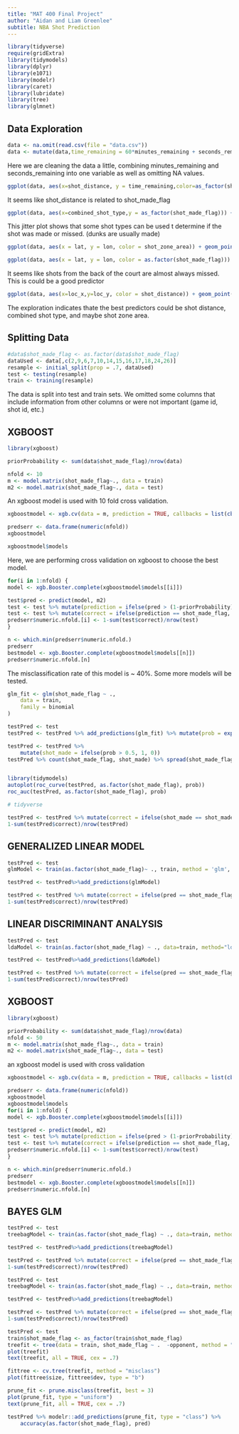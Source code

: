 ```yaml
---
title: "MAT 400 Final Project"
author: "Aidan and Liam Greenlee"
subtitle: NBA Shot Prediction
---
```


```r
library(tidyverse)
require(gridExtra)
library(tidymodels)
library(dplyr)
library(e1071)
library(modelr)
library(caret)
library(lubridate)
library(tree)
library(glmnet)
```

## Data Exploration
```r
data <- na.omit(read.csv(file = "data.csv"))
data <- mutate(data,time_remaining = 60*minutes_remaining + seconds_remaining)
```
Here we are cleaning the data a little, combining minutes_remaining and seconds_remaining into one variable as well as omitting NA values.

```r
ggplot(data, aes(x=shot_distance, y = time_remaining,color=as_factor(shot_made_flag)))+geom_point()
```
It seems like shot_distance is related to shot_made_flag

```r
ggplot(data, aes(x=combined_shot_type,y = as_factor(shot_made_flag))) + geom_jitter()
```
This jitter plot shows that some shot types can be used t determine if the shot was made or missed. (dunks are usually made)

```r
ggplot(data, aes(x = lat, y = lon, color = shot_zone_area)) + geom_point() + coord_fixed(ratio = 1)# + theme(legend.position = "none")

ggplot(data, aes(x = lat, y = lon, color = as.factor(shot_made_flag))) + geom_point() + coord_fixed(ratio = 1)# + theme(legend.position = "none")
```
It seems like shots from the back of the court are almost always missed. This is could be a good predictor

```r
ggplot(data, aes(x=loc_x,y=loc_y, color = shot_distance)) + geom_point() + coord_fixed(ratio = 1) + scale_colour_gradientn(colours=rainbow(100))
```

The exploration indicates thate the best predictors could be shot distance, combined shot type, and maybe shot zone area.

## Splitting Data
```r

#data$shot_made_flag <- as.factor(data$shot_made_flag)
dataUsed <- data[,c(2,9,6,7,10,14,15,16,17,18,24,26)]
resample <- initial_split(prop = .7, dataUsed)
test <- testing(resample)
train <- training(resample)
```

The data is split into test and train sets.
We omitted some columns that include information from other columns or were not important (game id, shot id, etc.)

## XGBOOST
```r
library(xgboost)

priorProbability <- sum(data$shot_made_flag)/nrow(data)
```


```r
nfold <- 10
m <- model.matrix(shot_made_flag~., data = train)
m2 <- model.matrix(shot_made_flag~., data = test)
```

An xgboost model is used with 10 fold cross validation.

```r
xgboostmodel <- xgb.cv(data = m, prediction = TRUE, callbacks = list(cb.cv.predict(save_models = TRUE)), label = train$shot_made_flag, nfold = nfold, nrounds = 1000, verbose = 1, objective = "binary:logistic", early_stopping_rounds = 10)
```

```r
predserr <- data.frame(numeric(nfold))
xgboostmodel
```


```r
xgboostmodel$models
```

Here, we are performing cross validation on xgboost to choose the best model.
```r
for(i in 1:nfold) { 
model <- xgb.Booster.complete(xgboostmodel$models[[i]])

test$pred <- predict(model, m2)
test <- test %>% mutate(prediction = ifelse(pred > (1-priorProbability), 1, 0))
test <- test %>% mutate(correct = ifelse(prediction == shot_made_flag, 1, 0))
predserr$numeric.nfold.[i] <- 1-sum(test$correct)/nrow(test)
}

n <- which.min(predserr$numeric.nfold.)
predserr
bestmodel <- xgb.Booster.complete(xgboostmodel$models[[n]])
predserr$numeric.nfold.[n]
```

The misclassification rate of this model is ~ 40%.
Some more models will be tested.

```r
glm_fit <- glm(shot_made_flag ~ .,
    data = train,
    family = binomial
)
```

```r
testPred <- test
testPred <- testPred %>% add_predictions(glm_fit) %>% mutate(prob = exp(pred)/ (1 + exp(pred)))

testPred <- testPred %>% 
    mutate(shot_made = ifelse(prob > 0.5, 1, 0))
testPred %>% count(shot_made_flag, shot_made) %>% spread(shot_made_flag, n)


library(tidymodels)
autoplot(roc_curve(testPred, as.factor(shot_made_flag), prob))
roc_auc(testPred, as.factor(shot_made_flag), prob)

# tidyverse

testPred <- testPred %>% mutate(correct = ifelse(shot_made == shot_made_flag, 1, 0))
1-sum(testPred$correct)/nrow(testPred)
```
## GENERALIZED LINEAR MODEL
```r
testPred <- test
glmModel <- train(as.factor(shot_made_flag)~ ., train, method = 'glm', family = binomial, trControl = trainControl(method = 'cv', number = 5))

testPred <- testPred%>%add_predictions(glmModel)

testPred <- testPred %>% mutate(correct = ifelse(pred == shot_made_flag, 1, 0))
1-sum(testPred$correct)/nrow(testPred)

```
## LINEAR DISCRIMINANT ANALYSIS
```r
testPred <- test
ldaModel <- train(as.factor(shot_made_flag) ~ ., data=train, method="lda", trControl = trainControl(method = "cv", number = 5))

testPred <- testPred%>%add_predictions(ldaModel)

testPred <- testPred %>% mutate(correct = ifelse(pred == shot_made_flag, 1, 0))
1-sum(testPred$correct)/nrow(testPred)
```
## XGBOOST
```r
library(xgboost)

priorProbability <- sum(data$shot_made_flag)/nrow(data)
nfold <- 50
m <- model.matrix(shot_made_flag~., data = train)
m2 <- model.matrix(shot_made_flag~., data = test)
```

an xgboost model is used with cross validation

```r
xgboostmodel <- xgb.cv(data = m, prediction = TRUE, callbacks = list(cb.cv.predict(save_models = TRUE)), label = train$shot_made_flag, nfold = nfold, nrounds = 1000, verbose = 1, objective = "binary:logistic", early_stopping_rounds = 10)
```
```r
predserr <- data.frame(numeric(nfold))
xgboostmodel
xgboostmodel$models
for(i in 1:nfold) { 
model <- xgb.Booster.complete(xgboostmodel$models[[i]])

test$pred <- predict(model, m2)
test <- test %>% mutate(prediction = ifelse(pred > (1-priorProbability), 1, 0))
test <- test %>% mutate(correct = ifelse(prediction == shot_made_flag, 1, 0))
predserr$numeric.nfold.[i] <- 1-sum(test$correct)/nrow(test)
}

n <- which.min(predserr$numeric.nfold.)
predserr
bestmodel <- xgb.Booster.complete(xgboostmodel$models[[n]])
predserr$numeric.nfold.[n]
```
## BAYES GLM
```r
testPred <- test
treebagModel <- train(as.factor(shot_made_flag) ~ ., data=train, method="bayesglm", trControl = trainControl(method = "cv",number = 5))

testPred <- testPred%>%add_predictions(treebagModel)

testPred <- testPred %>% mutate(correct = ifelse(pred == shot_made_flag, 1, 0))
1-sum(testPred$correct)/nrow(testPred)
```
```r
testPred <- test
treebagModel <- train(as.factor(shot_made_flag) ~ ., data=train, method="nnet", trControl = trainControl(method = "cv",number = 5))

testPred <- testPred%>%add_predictions(treebagModel)

testPred <- testPred %>% mutate(correct = ifelse(pred == shot_made_flag, 1, 0))
1-sum(testPred$correct)/nrow(testPred)
```

```r
testPred <- test
train$shot_made_flag <- as_factor(train$shot_made_flag)
treefit <- tree(data = train, shot_made_flag ~ .  -opponent, method = "misclass")
plot(treefit)
text(treefit, all = TRUE, cex = .7)
```


```r
fittree <- cv.tree(treefit, method = "misclass")
plot(fittree$size, fittree$dev, type = "b")

prune_fit <- prune.misclass(treefit, best = 3)
plot(prune_fit, type = "uniform")
text(prune_fit, all = TRUE, cex = .7)

testPred %>% modelr::add_predictions(prune_fit, type = "class") %>%
    accuracy(as.factor(shot_made_flag), pred)
```
